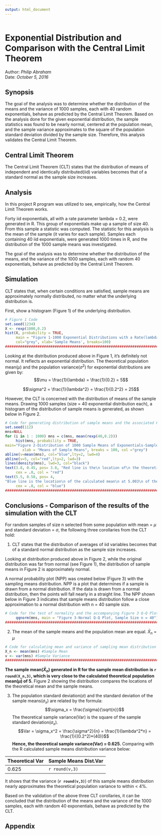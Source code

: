 ---
output: html_document
---

```{r echo=FALSE,results='hide'}

```
# Exponential Distribution and Comparison with the Central Limit Theorem

Author: *Philip Abraham*  
Date: *October 5, 2016*


## Synopsis
The goal of the analysis was to determine whether the distribution of the means
and the variance of 1000 samples, each with 40 random exponentials, behave as 
predicted by the Central Limit Theorem. Based on the analysis done for the given 
exponential distribution, the sample statistics was found to be nearly normal, 
centered at the population mean, and the sample variance approximates to the 
square of the population standard deviation divided by the sample size. 
Therefore, this analysis validates the Central Limit Theorem.

## Central Limit Theorem
The Central Limit Theorem (CLT) states that the distribution of means of 
independent and identically distributed(iid) variables becomes that of a standard 
normal as the sample size increases.

## Analysis
In this project R program was utilized to see, empirically, how the Central Limit 
Theorem works. 

Forty iid exponentials, all with a rate parameter lambda = 0.2, were generated in R. 
This group of exponentials make up a sample of size 40. From this sample a statistic 
was computed. The statistic for this analysis is the mean of the sample (it varies 
for each sample). Samples each containing 40 iid exponentials, were generated 1000 
times in R, and the distribution of the 1000 sample means was investigated.

The goal of the analysis was to determine whether the distribution of the means,
and the variance of the 1000 samples, each with random 40 exponentials, behave 
as predicted by the Central Limit Theorem.

## Simulation
CLT states that, when certain conditions are satisfied, sample means are
approximately normally distributed, no matter what the underlying distribution is.

First, show a histogram (Figure 1) of the underlying distribution.
```{r echo=FALSE, fig.width=9, fig.height = 3, fig.align='center'}
# Figure 1 Code
set.seed(1234)
X <- rexp(1000,0.2)
hist(X, probability = TRUE,
     main = "Figure 1-1000 Exponential Distributions with a Rate(lambda) of 0.2",
     col="grey", xlab='Sample Means', breaks=100)
################################################################################
```
Looking at the distribution produced above in Figure 1, it's definitely not normal. 
It reflects an exponential distribution. The theoretical population mean($\mu$) 
and the population variance($\sigma^2$) for exponential distributions are given by:
$$\mu = \frac{1}{lambda} = \frac{1}{0.2} = 5$$ 

$$\sigma^2 = \frac{1}{lambda^2} = \frac{1}{0.2^2} = 25$$

However, the CLT is concerned with the distribution of means of the sample means.
Drawing 1000 samples (size = 40 exponential distribution each), a histogram of 
the distribution of sample means is generated, as shown below in Figure 2.
```{r echo=FALSE, fig.width=9, fig.height = 6, fig.align='center'}
# Code for generating distribution of sample means and the associated Figure 2
set.seed(112)
mns=NULL
for (i in 1 : 1000) mns = c(mns, mean(rexp(40,0.2)))
     hist(mns, probability = TRUE, 
main="Figure 2-Distribution of 1000 Sample Means of Exponentials-Sample Size(n) = 40 ", 
        xlab = "Means of Sample Means", breaks = 100, col ="grey")
abline(v=mean(mns), col="blue",lty=2, lwd=4)
abline(v=5, col="red",lty=2, lwd=3)
lines(density(mns), lwd=3, col="black")
text(3.8, 0.45, pos= 3.8, "Red line is the\n location of\n the theoretical mean at 5", 
     cex = .8, col = "red")
text(5.5, 0.58, pos= 4, 
"Blue line is the location\n of the calculated mean\n at 5.003\n of the sample means", 
     cex = .8, col = "blue")
################################################################################
```     

## Conclusions - Comparison of the results of the simulation with the CLT
For random samples of size n selected from some population with mean = $\mu$ and 
standard deviation = $\sigma$, the following three corollaries from the CLT hold:  

1. CLT states that the distribution of averages of iid variables becomes that of
a standard normal distribution as the sample size increases.

Looking at distribution produced above in Figure 2, while the original distribution 
was far from normal (see Figure 1), the distribution of sample means in Figure 2
is approximately normal.

A normal probability plot (NPP) was created below (Figure 3) with the sampling 
means distribution. NPP is a plot that determines if a sample is drawn 
from a normal distribution. If the data is drawn from a normal distribution, 
then the points will fall nearly in a straight line. The NPP shown below in 
Figure 3 indicates that sample means distribution follow a close approximation 
to a normal distribution with n = 40 sample size.
```{r echo=FALSE, fig.width=9, fig.height = 4.5, fig.align='center'}
# Code for the test of normality and the accompanying Figure 3 Q-Q Plot
     qqnorm(mns, main = "Figure 3-Normal Q-Q Plot, Sample Size n = 40");qqline(mns,col = 2)
################################################################################
```
2. The mean of the sample means and the population mean are equal.
$\bar X_n$ = $\mu$
```{r echo=FALSE}
# Code for calculating mean and variance of sampling mean distribution
X_n <- mean(mns) #Sample Mean
v <- var(mns) #Sample Variance
################################################################################
```
**The sample mean($\bar X_n$) generated in R for the sample mean distribution** 
**is `r round(X_n,3)`, which is very close to the calculated theoretical** 
**population mean($\mu$) of 5.** Figure 2 showing the distribution compares the 
locations of the theoretical mean and the sample means.

3. The population standard deviation($\sigma$) and the standard deviation of 
the sample means($\sigma_x$) are related by the formula:
$$\sigma_x = \frac{\sigma}{\sqrt{n}}$$
The theoretical sample variance(Var) is the square of the sample 
standard deviation($\sigma_x$).
$$Var = \sigma_x^2 =  \frac{\sigma^2}{n} = \frac{1}{lambda^2*n} = \frac{1}{(0.2^2)*(40)}$$
**Hence, the theoretical sample variance(Var) = 0.625.** Comparing with the
R calculated sample means distribution variance below:

Theoretical Var | Sample Means Dist.Var
-------------- | ----------------------
0.625         | `r round(v,3)`

 It shows that the variance (**`r round(v,3)`**) of this sample means distribution 
nearly approximates the theoretical population variance to within < 4%.

Based on the validation of the above three CLT corollaries, it can be concluded that 
the distribution of the means and the variance of the 1000 samples, each with 
random 40 exponentials, behave as predicted by the CLT.

## Appendix 
```{r, ref.label=knitr::all_labels(),echo=TRUE,eval=FALSE}
```

